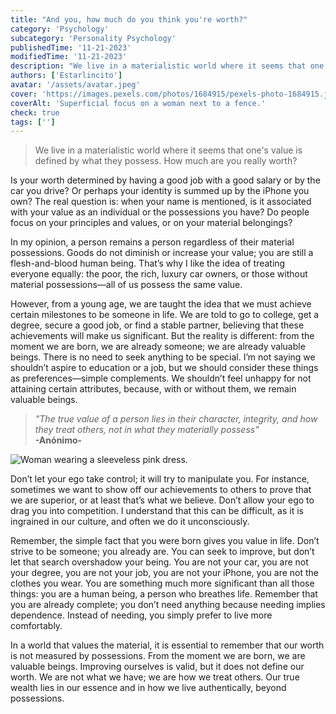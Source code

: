```yaml
---
title: "And you, how much do you think you're worth?"
category: 'Psychology'
subcategory: 'Personality Psychology'
publishedTime: '11-21-2023'
modifiedTime: '11-21-2023'
description: "We live in a materialistic world where it seems that one's value is defined by what they possess. How much are you really worth?"
authors: ['Estarlincito']
avatar: '/assets/avatar.jpeg'
cover: 'https://images.pexels.com/photos/1684915/pexels-photo-1684915.jpeg?auto=compress&cs=tinysrgb&w=1260&h=750&dpr=2'
coverAlt: 'Superficial focus on a woman next to a fence.'
check: true
tags: ['']
---
```


<Introduction>

> We live in a materialistic world where it seems that one's value is defined by what they possess. How much are you really worth?

</Introduction>

<Contents>

Is your worth determined by having a good job with a good salary or by the car you drive? Or perhaps your identity is summed up by the iPhone you own? The real question is: when your name is mentioned, is it associated with your value as an individual or the possessions you have? Do people focus on your principles and values, or on your material belongings?

In my opinion, a person remains a person regardless of their material possessions. Goods do not diminish or increase your value; you are still a flesh-and-blood human being. That’s why I like the idea of treating everyone equally: the poor, the rich, luxury car owners, or those without material possessions—all of us possess the same value.

However, from a young age, we are taught the idea that we must achieve certain milestones to be someone in life. We are told to go to college, get a degree, secure a good job, or find a stable partner, believing that these achievements will make us significant. But the reality is different: from the moment we are born, we are already someone; we are already valuable beings. There is no need to seek anything to be special. I’m not saying we shouldn’t aspire to education or a job, but we should consider these things as preferences—simple complements. We shouldn’t feel unhappy for not attaining certain attributes, because, with or without them, we remain valuable beings.

> _&quot;The true value of a person lies in their character, integrity, and how they treat others, not in what they materially possess&quot;_ <br/> **-Anónimo-**

<Image
  alt='Woman wearing a sleeveless pink dress.'
  src='https://images.pexels.com/photos/1006073/pexels-photo-1006073.jpeg?auto=compress&cs=tinysrgb&w=1260&h=750&dpr=2'
/>

Don’t let your ego take control; it will try to manipulate you. For instance, sometimes we want to show off our achievements to others to prove that we are superior, or at least that’s what we believe. Don’t allow your ego to drag you into competition. I understand that this can be difficult, as it is ingrained in our culture, and often we do it unconsciously.

Remember, the simple fact that you were born gives you value in life. Don’t strive to be someone; you already are. You can seek to improve, but don’t let that search overshadow your being. You are not your car, you are not your degree, you are not your job, you are not your iPhone, you are not the clothes you wear. You are something much more significant than all those things: you are a human being, a person who breathes life. Remember that you are already complete; you don’t need anything because needing implies dependence. Instead of needing, you simply prefer to live more comfortably.

In a world that values the material, it is essential to remember that our
worth is not measured by possessions. From the moment we are born, we are
valuable beings. Improving ourselves is valid, but it does not define our
worth. We are not what we have; we are how we treat others. Our true wealth
lies in our essence and in how we live authentically, beyond possessions.

</Contents>
